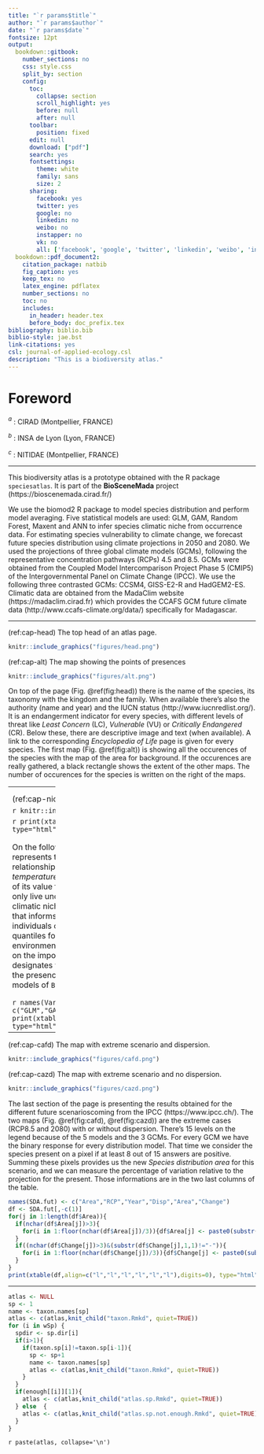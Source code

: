 ```yaml
---
title: "`r params$title`"
author: "`r params$author`"
date: "`r params$date`"
fontsize: 12pt
output:
  bookdown::gitbook:
    number_sections: no
    css: style.css
    split_by: section  
    config:
      toc:
        collapse: section
        scroll_highlight: yes
        before: null
        after: null
      toolbar:
        position: fixed
      edit: null
      download: ["pdf"]
      search: yes
      fontsettings:
        theme: white
        family: sans
        size: 2
      sharing:
        facebook: yes
        twitter: yes
        google: no
        linkedin: no
        weibo: no
        instapper: no
        vk: no
        all: ['facebook', 'google', 'twitter', 'linkedin', 'weibo', 'instapaper']  
  bookdown::pdf_document2:
    citation_package: natbib
    fig_caption: yes
    keep_tex: no
    latex_engine: pdflatex
    number_sections: no
    toc: no
    includes:
      in_header: header.tex
      before_body: doc_prefix.tex
bibliography: biblio.bib
biblio-style: jae.bst
link-citations: yes
csl: journal-of-applied-ecology.csl
description: "This is a biodiversity atlas."
---
```


# Foreword

$^a$ : CIRAD (Montpellier, FRANCE)

$^b$ : INSA de Lyon (Lyon, FRANCE)

$^c$ : NITIDAE (Montpellier, FRANCE)

-------------

This biodiversity atlas is a prototype obtained with the R package `speciesatlas`. It is part of the **BioSceneMada** project (https://bioscenemada.cirad.fr/)

We use the biomod2 R package to model species distribution and perform model averaging. Five statistical models are used: GLM, GAM, Random Forest, Maxent and ANN to infer species climatic niche from occurrence data. For estimating species vulnerability to climate change, we forecast future species distribution using climate projections in 2050 and 2080. We used the projections of three global climate models (GCMs), following the representative concentration pathways (RCPs) 4.5 and 8.5. GCMs were obtained from the Coupled Model Intercomparison Project Phase 5 (CMIP5) of the Intergovernmental Panel on Climate Change (IPCC). We use the following three contrasted GCMs: CCSM4, GISS-E2-R and HadGEM2-ES. Climatic data are obtained from the MadaClim website (https://madaclim.cirad.fr) which provides the CCAFS GCM future climate data (http://www.ccafs-climate.org/data/) specifically for Madagascar.

-------------

(ref:cap-head) The top head of an atlas page.

```r
knitr::include_graphics("figures/head.png")
```

<div class="imgcurrent">

(ref:cap-alt) The map showing the points of presences

```r
knitr::include_graphics("figures/alt.png")
```
</div>

<div class="imgcurrent">
On top of the page (Fig. \@ref(fig:head)) there is the name of the species, its taxonomy with the kingdom and the family. When available there's also the authority (name and year) and the IUCN status (http://www.iucnredlist.org/). It is an endangerment indicator for every species, with different levels of threat like *Least Concern* (LC), *Vulnerable* (VU) or *Critically Endangered* (CR). Below these, there are descriptive image and text (when available). A link to the corresponding *Encyclopedia of Life* page is given for every species. The first map (Fig. \@ref(fig:alt)) is showing all the occurences of the species with the map of the area for background. If the occurences are really gathered, a black rectangle shows the extent of the other maps. The number of occurences for the species is written on the right of the maps.
</div>


<div class="regular">
-------------
</div>

<div class="tablecurrent">

(ref:cap-ca) The map presenting the results of the models for the present.

```r
knitr::include_graphics("figures/ca.png")
```

```r
load(paste(rmd.path,"../img/plotting.rda",sep="/"))
rownames(Perf.ca) <- c("Value")
print(xtable(Perf.ca,digits=2,align=c("l","l","l","l","l","l","l")), type="html")
```

</div>

<div class="textcurrent2">
Every species have those items in common, but the presence of the other informations depend on the number of occurences for the species. We chose not to run the models if the species presentes less than 10 observations. For those species, there isn't anything else on the atlas page. For other species with enough occurences, the results of the models are presented over several maps and tables. The second map (Fig. \@ref(fig:ca)) is showing the binary vote for every model concerning the presence of the species. We chose 5 models of BIOMOD2 : *Generalized Linear Model (GLM)*, *Generalized Additive Model (GAM)*, *Random Forest (RF)*, *Maximum Entropy (MaxEnt)* and *Artificial Neural Network (ANN)*.If 3 models or more are considering the presence on a pixel, we admit the species is present there, and it is colored in green on the map. Also there is a table that shows the values for the effectiveness indicators.
</div>



<div class="regular">
-------------
</div>

<div class="tableniche">

(ref:cap-niche) The climatic niche.

```r
knitr::include_graphics("figures/niche.png")
```

```r
print(xtable(niche,digits=0,align=rep("l",length(niche)+1)), type="html")
```

</div>

<div class="imgniche">

On the following section, the graph (Fig. \@ref(fig:niche)) represents the climatic niche of the species based on the relationship between *annual precipitation* and *mean annual temperature* : every species is marked by a dot at the intersection of its value for the two variables. It allows us to see if the species only live under certain conditions. For most of the species, those climatic niches are  relatively gathered. Afterthat there's a first table that informs us on the environmental tendancy for places where individuals of the species where detected. There are the mean and quantiles for every variable studied, it gives an idea on the environment this species need. The second table gives information on the importance of the climatic variables. In other words it designates which are the variables that are conditioning the most the presence of the species. We can read the results for every 5 models of `BIOMOD2`, and there's a synthesis on the two last columns.

</div>

<div class="regular">

```r
names(VarImp) <- c("GLM","GAM","RF","MaxE","ANN","mrank","rank")
print(xtable(VarImp,align=c("l","l","l","l","l","l","l","l")), type="html")
```

-------------
</div>

<div class="imgcurrent">
(ref:cap-cafd) The map with extreme scenario and dispersion.

```r
knitr::include_graphics("figures/cafd.png")
```
</div>
<div class="imgcurrent">
(ref:cap-cazd) The map with extreme scenario and no dispersion.

```r
knitr::include_graphics("figures/cazd.png")
```
</div>

<div class="regular">

The last section of the page is presenting the results obtained for the different future scenarioscoming from the IPCC (https://www.ipcc.ch/). The two maps (Fig. \@ref(fig:cafd), \@ref(fig:cazd)) are the extreme cases (RCP8.5 and 2080) with or without dispersion. There's 15 levels on the legend because of the 5 models and the 3 GCMs. For every GCM we have the binary response for every distribution model. That time we consider the species present on a pixel if at least 8 out of 15 answers are positive. Summing these pixels provides us the new *Species distribution area* for this scenario, and we can measure the percentage of variation relative to the projection for the present. Those informations are in the two last columns of the table. 

```r
names(SDA.fut) <- c("Area","RCP","Year","Disp","Area","Change")
df <- SDA.fut[,-c(1)]
for(j in 1:length(df$Area)){
  if(nchar(df$Area[j])>3){
    for(i in 1:floor(nchar(df$Area[j])/3)){df$Area[j] <- paste0(substr(df$Area[j],1,nchar(df$Area[j])-4*i+1)," ",substr(df$Area[j],nchar(df$Area[j])-4*i+2,nchar(df$Area[j])))}
  }
  if((nchar(df$Change[j])>3)&(substr(df$Change[j],1,1)!="-")){
    for(i in 1:floor(nchar(df$Change[j])/3)){df$Change[j] <- paste0(substr(df$Change[j],1,nchar(df$Change[j])-4*i+1)," ",substr(df$Change[j],nchar(df$Change[j])-4*i+2,nchar(df$Change[j])))}
  }
}
print(xtable(df,align=c("l","l","l","l","l","l"),digits=0), type="html")

```
</div>



-------------

\newpage

```r
atlas <- NULL
sp <- 1
name <- taxon.names[sp]
atlas <- c(atlas,knit_child("taxon.Rmkd", quiet=TRUE))
for (i in wSp) {
  spdir <- sp.dir[i]
  if(i>1){
    if(taxon.sp[i]!=taxon.sp[i-1]){
      sp <- sp+1
      name <- taxon.names[sp]
      atlas <- c(atlas,knit_child("taxon.Rmkd", quiet=TRUE))
    }
  }
  if(enough[[i]][1]){
    atlas <- c(atlas,knit_child("atlas.sp.Rmkd", quiet=TRUE))
  } else  {
    atlas <- c(atlas,knit_child("atlas.sp.not.enough.Rmkd", quiet=TRUE))
  }
}
```

`r paste(atlas, collapse='\n')`
